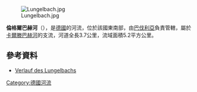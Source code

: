{{Coord|47.81603|N|12.04871|E|display=title}}
[[Image:Lungelbach.jpg|right]]

'''倫格爾巴赫河'''（{{lang-de|Lungelbach}}），是[[德國|德國]]的河流，位於該國東南部，由[[巴伐利亞|巴伐利亞]]負責管轄，屬於[[卡爾滕巴赫河|卡爾滕巴赫河]]的支流，河道全長3.7公里，流域面積5.2平方公里。

==參考資料==
* [https://v.bayern.de/vVYTh Verlauf des Lungelbachs]

{{Germany-geo-stub}}
[[Category:德國河流|Category:德國河流]]